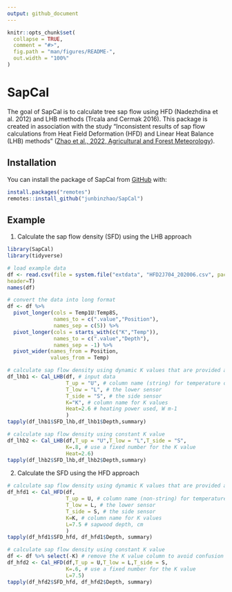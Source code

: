 ```yaml
---
output: github_document
---
```


<!-- README.md is generated from README.Rmd. Please edit that file -->

```r
knitr::opts_chunk$set(
  collapse = TRUE,
  comment = "#>",
  fig.path = "man/figures/README-",
  out.width = "100%"
)
```

# SapCal

<!-- badges: start -->
<!-- badges: end -->

The goal of SapCal is to calculate tree sap flow using HFD (Nadezhdina et al. 2012) and LHB methods (Trcala and Cermak 2016). This package is created in association with the study "Inconsistent results of sap flow calculations from Heat Field Deformation (HFD) and Linear Heat Balance (LHB) methods" ([Zhao et al., 2022, Agricultural and Forest Meteorology](https://www.sciencedirect.com/science/article/pii/S0168192322001642)).

## Installation

You can install the package of SapCal from [GitHub](https://github.com/)  with:


``` r
install.packages("remotes")
remotes::install_github("junbinzhao/SapCal")
```
## Example

1. Calculate the sap flow density (SFD) using the LHB approach
```r
library(SapCal)
library(tidyverse)

# load example data
df <- read.csv(file = system.file("extdata", "HFD2J704_202006.csv", package = "SapCal"),
header=T)
names(df)

# convert the data into long format
df <- df %>%
  pivot_longer(cols = Temp1U:Temp8S,
               names_to = c(".value","Position"),
               names_sep = c(5)) %>%
  pivot_longer(cols = starts_with(c("K","Temp")),
               names_to = c(".value","Depth"),
               names_sep = -1) %>%
  pivot_wider(names_from = Position,
              values_from = Temp)

# calculate sap flow density using dynamic K values that are provided as a variable
df_lhb1 <- Cal_LHB(df, # input data
                   T_up = "U", # column name (string) for temperature of the upper sensor
                   T_low = "L", # the lower sensor
                   T_side = "S", # the side sensor
                   K="K", # column name for K values
                   Heat=2.6 # heating power used, W m-1
                   )
tapply(df_lhb1$SFD_lhb,df_lhb1$Depth,summary)

# calculate sap flow density using constant K value
df_lhb2 <- Cal_LHB(df,T_up = "U",T_low = "L",T_side = "S",
                   K=.8, # use a fixed number for the K value
                   Heat=2.6)
tapply(df_lhb2$SFD_lhb,df_lhb2$Depth,summary)
```

2. Calculate the SFD using the HFD approach

```r
# calculate sap flow density using dynamic K values that are provided as a variable
df_hfd1 <- Cal_HFD(df,
                   T_up = U, # column name (non-string) for temperature of the upper sensor
                   T_low = L, # the lower sensor
                   T_side = S, # the side sensor
                   K=K, # column name for K values
                   L=7.5 # sapwood depth, cm
                   )
tapply(df_hfd1$SFD_hfd, df_hfd1$Depth, summary)

# calculate sap flow density using constant K value
df <- df %>% select(-K) # remove the K value column to avoid confusion 
df_hfd2 <- Cal_HFD(df,T_up = U,T_low = L,T_side = S,
                   K=.6, # use a fixed number for the K value
                   L=7.5)
tapply(df_hfd2$SFD_hfd, df_hfd2$Depth, summary)
```



